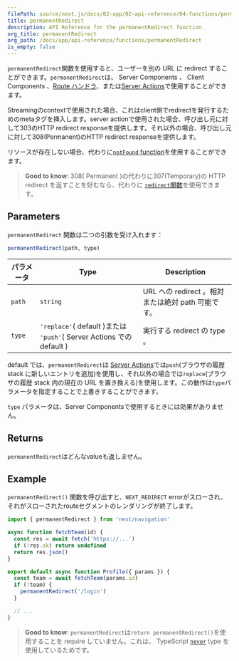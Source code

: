 ```yaml
---
filePath: source/next.js/docs/02-app/02-api-reference/04-functions/permanentRedirect.mdx
title: permanentRedirect
description: API Reference for the permanentRedirect function.
org_title: permanentRedirect
org_path: /docs/app/api-reference/functions/permanentRedirect
is_empty: false
---
```


`permanentRedirect`関数を使用すると、ユーザーを別の URL に redirect することができます。`permanentRedirect`は、 Server Components 、 Client Components 、[Route ハンドラ](/ja/javascript/next.js/v14/02-app/01-building-your-application/01-routing/12-route-handlers)、または[Server Actions](/ja/javascript/next.js/v14/02-app/01-building-your-application/02-data-fetching/02-server-actions-and-mutations)で使用することができます。

Streamingのcontextで使用された場合、これはclient側でredirectを発行するためのmetaタグを挿入します。server actionで使用された場合、呼び出し元に対して303のHTTP redirect responseを提供します。それ以外の場合、呼び出し元に対して308(Permanent)のHTTP redirect responseを提供します。

リソースが存在しない場合、代わりに[`notFound` function](/ja/javascript/next.js/v14/02-app/02-api-reference/04-functions/not-found)を使用することができます。

> **Good to know**: 308( Permanent )の代わりに307(Temporary)の HTTP redirect を返すことを好むなら、代わりに [`redirect`関数](/ja/javascript/next.js/v14/02-app/02-api-reference/04-functions/redirect)を使用できます。

## Parameters

`permanentRedirect` 関数は二つの引数を受け入れます：

```js
permanentRedirect(path, type)
```

| パラメータ | Type | Description |
| --------- | ------------------------------------------------------------- | ----------------------------------------------------------- |
| `path` | `string` | URL への redirect 。相対または絶対 path 可能です。|
| `type` | `'replace'`( default )または `'push'`( Server Actions での default ) | 実行する redirect の type 。 |

 default では、`permanentRedirect`は [Server Actions](/ja/javascript/next.js/v14/02-app/01-building-your-application/02-data-fetching/02-server-actions-and-mutations)では`push`(ブラウザの履歴 stack に新しいエントリを追加)を使用し、それ以外の場合では`replace`(ブラウザの履歴 stack 内の現在の URL を置き換える)を使用します。この動作は`type`パラメータを指定することで上書きすることができます。

`type` パラメータは、Server Componentsで使用するときには効果がありません。

## Returns

`permanentRedirect`はどんなvalueも返しません。

## Example

`permanentRedirect()` 関数を呼び出すと、`NEXT_REDIRECT` errorがスローされ、それがスローされたrouteセグメントのレンダリングが終了します。

```jsx:app/team/[id]/page.js
import { permanentRedirect } from 'next/navigation'

async function fetchTeam(id) {
  const res = await fetch('https://...')
  if (!res.ok) return undefined
  return res.json()
}

export default async function Profile({ params }) {
  const team = await fetchTeam(params.id)
  if (!team) {
    permanentRedirect('/login')
  }

  // ...
}
```

> **Good to know**: `permanentRedirect`は`return permanentRedirect()`を使用することを require していません。これは、 TypeScript [`never`](https://www.typescriptlang.org/docs/handbook/2/functions.html#never) type を使用しているためです。
